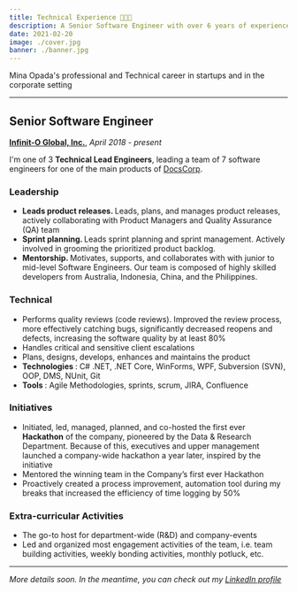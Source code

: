 ```yaml
---
title: Technical Experience 👩🏻‍💻
description: A Senior Software Engineer with over 6 years of experience across multiple industries and platforms. Mina has led multi-cultural teams, managed projects and teams, taught in a University, and created and developed a variety of applications (desktop, web, and mobile apps) in her career.
date: 2021-02-20
image: ./cover.jpg
banner: ./banner.jpg
---
```


Mina Opada's professional and Technical career in startups and in the corporate setting

---

## Senior Software Engineer

[<strong>Infinit-O Global, Inc.</strong>](https://www.infinit-o.com/), _April 2018 - present_

I'm one of 3 <strong>Technical Lead Engineers</strong>, leading a team of 7 software engineers for one of the main products of [DocsCorp](https://www.docscorp.com/).

### Leadership

-   <strong>
        Leads product releases.
    </strong> Leads, plans, and manages product releases, actively collaborating with Product Managers and Quality Assurance (QA) team

-   <strong>
        Sprint planning.
    </strong> Leads sprint planning and sprint management. Actively involved in grooming the prioritized product backlog.
-   <strong>
        Mentorship.
    </strong> Motivates, supports, and collaborates with with junior to mid-level Software Engineers. Our team is composed of highly skilled developers from Australia, Indonesia, China, and the Philippines.

### Technical

-   Performs quality reviews (code reviews). Improved the review process, more effectively catching bugs, significantly decreased reopens and defects, increasing the software quality by at least 80%
-   Handles critical and sensitive client escalations
-   Plans, designs, develops, enhances and maintains the product
-   <strong>
        Technologies
    </strong>: C# .NET, .NET Core, WinForms, WPF, Subversion (SVN), OOP, DMS, NUnit, Git
-   <strong>
        Tools
    </strong>: Agile Methodologies, sprints, scrum, JIRA, Confluence

### Initiatives

-   Initiated, led, managed, planned, and co-hosted the first ever <strong>Hackathon</strong> of the company, pioneered by the Data & Research Department. Because of this, executives and upper management launched a company-wide hackathon a year later, inspired by the initiative
-   Mentored the winning team in the Company’s first ever Hackathon
-   Proactively created a process improvement, automation tool during my breaks that increased the efficiency of time logging by 50%

### Extra-curricular Activities

-   The go-to host for department-wide (R&D) and company-events
-   Led and organized most engagement activities of the team, i.e. team building activities, weekly bonding activities, monthly potluck, etc.

---

_More details soon. In the meantime, you can check out my_ [_LinkedIn profile_](https://www.linkedin.com/in/carmina-opada/)
